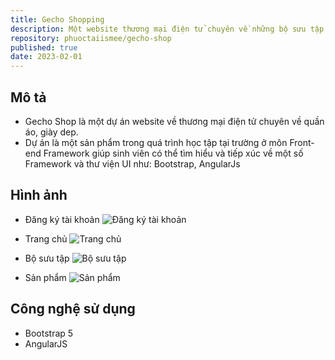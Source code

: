 ```yaml
---
title: Gecho Shopping
description: Một website thương mại điện tử chuyên về những bộ sưu tập giày dép, và quần áo trending
repository: phuoctaiismee/gecho-shop
published: true
date: 2023-02-01
---
```



## Mô tả
- Gecho Shop là một dự án website về thương mại điện tử chuyên về quần áo, giày dep.
- Dự án là một sản phẩm trong quá trình học tập tại trường ở môn Front-end Framework giúp sinh viên có thể tìm hiểu và tiếp xúc về một số Framework và thư viện UI như: Bootstrap, AngularJs

## Hình ảnh
- Đăng ký tài khoản
![Đăng ký tài khoản](/projects/gecho/register.png)

- Trang chủ
![Trang chủ](/projects/gecho/hero.png)

- Bộ sưu tập
![Bộ sưu tập](/projects/gecho/collection.png)

- Sản phẩm
![Sản phẩm](/projects/gecho/product.png)

## Công nghệ sử dụng
- Bootstrap 5
- AngularJS